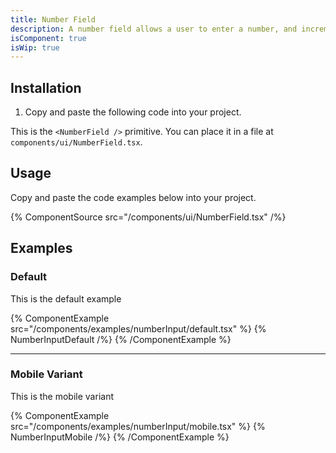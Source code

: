 ```yaml
---
title: Number Field
description: A number field allows a user to enter a number, and increment or decrement the value using stepper buttons.
isComponent: true
isWip: true
---
```


## Installation

1. Copy and paste the following code into your project.

This is the `<NumberField />` primitive. You can place it in a file at `components/ui/NumberField.tsx`.

## Usage

Copy and paste the code examples below into your project.

{% ComponentSource src="/components/ui/NumberField.tsx" /%}

## Examples

### Default

This is the default example

{% ComponentExample src="/components/examples/numberInput/default.tsx" %}
{% NumberInputDefault /%}
{% /ComponentExample %}

---

### Mobile Variant

This is the mobile variant

{% ComponentExample src="/components/examples/numberInput/mobile.tsx" %}
{% NumberInputMobile /%}
{% /ComponentExample %}
